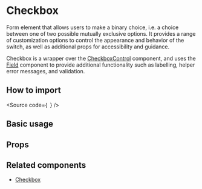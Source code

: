 

<Meta of={Stories} />

<H1>Checkbox</H1>

Form element that allows users to make a binary choice, i.e.
a choice between one of two possible mutually exclusive options. It provides a range of customization
options to control the appearance and behavior of the switch,
as well as additional props for accessibility and guidance.

Checkbox is a wrapper over the [CheckboxControl](?path=/docs/components-core-form-checkboxcontrol--docs)
component, and uses the [Field](?path=/docs/components-core-form-field--docs)
component to provide additional functionality such as labelling, helper error messages, and validation.

<H2>How to import</H2>

<Source
  code={`
`}
/>

<H2>Basic usage</H2>

<Canvas of={Stories.Base} />

<H2>Props</H2>

<ArgTypes of={Stories} />

## Related components

- [Checkbox](?path=/docs/components-core-form-checkboxcontrol--docs)
